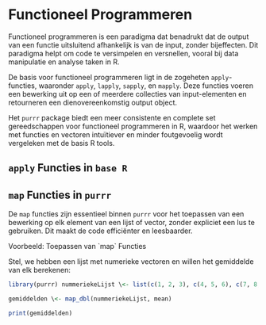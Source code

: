 # Functioneel Programmeren

Functioneel programmeren is een paradigma dat benadrukt dat de output van een functie uitsluitend afhankelijk is van de input, zonder bijeffecten. Dit paradigma helpt om code te versimpelen en versnellen, vooral bij data manipulatie en analyse taken in R.

De basis voor functioneel programmeren ligt in de zogeheten `apply`-functies, waaronder `apply`, `lapply`, `sapply`, en `mapply`. Deze functies voeren een bewerking uit op een of meerdere collecties van input-elementen en retourneren een dienovereenkomstig output object. 

Het `purrr` package biedt een meer consistente en complete set gereedschappen voor functioneel programmeren in R, waardoor het werken met functies en vectoren intuïtiever en minder foutgevoelig wordt vergeleken met de basis R tools.
 

## `apply` Functies in `base R`
 
## `map` Functies in `purrr`

De `map` functies zijn essentieel binnen `purrr` voor het toepassen van een bewerking op elk element van een lijst of vector, zonder expliciet een lus te gebruiken. Dit maakt de code efficiënter en leesbaarder.

Voorbeeld: Toepassen van \`map\` Functies

Stel, we hebben een lijst met numerieke vectoren en willen het gemiddelde van elk berekenen:

``` r
library(purrr) nummeriekeLijst \<- list(c(1, 2, 3), c(4, 5, 6), c(7, 8, 9))s

gemiddelden \<- map_dbl(nummeriekeLijst, mean)

print(gemiddelden)
```
